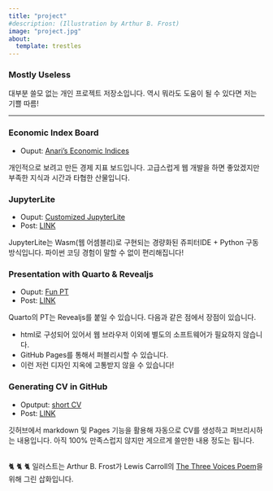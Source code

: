 ```yaml
---
title: "project"
#description: (Illustration by Arthur B. Frost)
image: "project.jpg"
about:
  template: trestles
---
```

### Mostly Useless

대부분 쓸모 없는 개인 프로젝트 저장소입니다. 역시 뭐라도 도움이 될 수 있다면 저는 기쁠 따름!

---

### Economic Index Board 

- Ouput: [Anari's Economic Indices](https://eis.anari.dev/)

개인적으로 보려고 만든 경제 지표 보드입니다. 고급스럽게 웹 개발을 하면 좋았겠지만 부족한 지식과 시간과 타협한 산물입니다. 

### JupyterLite

- Ouput: [Customized JupyterLite](https://jupyterlite.anari.dev/)
- Post: [LINK](https://www.lostineconomics.com/posts/computer-tool/2022-12-06-jupyterlite-githubpages.html)

JupyterLite는 Wasm(웹 어셈블리)로 구현되는 경량화된 쥬피터IDE + Python 구동 방식입니다. 파이썬 코딩 경험이 말할 수 없이 편리해집니다! 

### Presentation with Quarto & Revealjs 

- Ouput: [Fun PT](https://fun-pt.lostineconomics.com/)
- Post: [LINK](https://www.lostineconomics.com/posts/computer-tool/2022-07-07-pt-with-quarto.html)

Quarto의 PT는 Revealjs를 붙일 수 있습니다. 다음과 같은 점에서 장점이 있습니다. 

- html로 구성되어 있어서 웹 브라우저 이외에 별도의 소프트웨어가 필요하지 않습니다. 
- GitHub Pages를 통해서 퍼블리시할 수 있습니다. 
- 이런 저런 디자인 지옥에 고통받지 않을 수 있습니다! 

### Generating CV in GitHub 

- Oputput: [short CV](https://anarinsk.github.io/markdown-cv)
- Post: [LINK](https://www.lostineconomics.com/posts/computer-tool/2022-05-10-how-to-make-cv.html)

깃허브에서 markdown 및 Pages 기능을 활용해 자동으로 CV를 생성하고 퍼브리시하는 내용입니다. 아직 100% 만족스럽지 않지만 게으르게 쓸만한 내용 정도는 됩니다. 

</br>
🐈 🐈 🐈  일러스트는 Arthur B. Frost가 Lewis Carroll의 [The Three Voices Poem](https://classic-literature.co.uk/lewis-carroll-the-three-voices-poem/)을 위해 그린 삽화입니다. 
